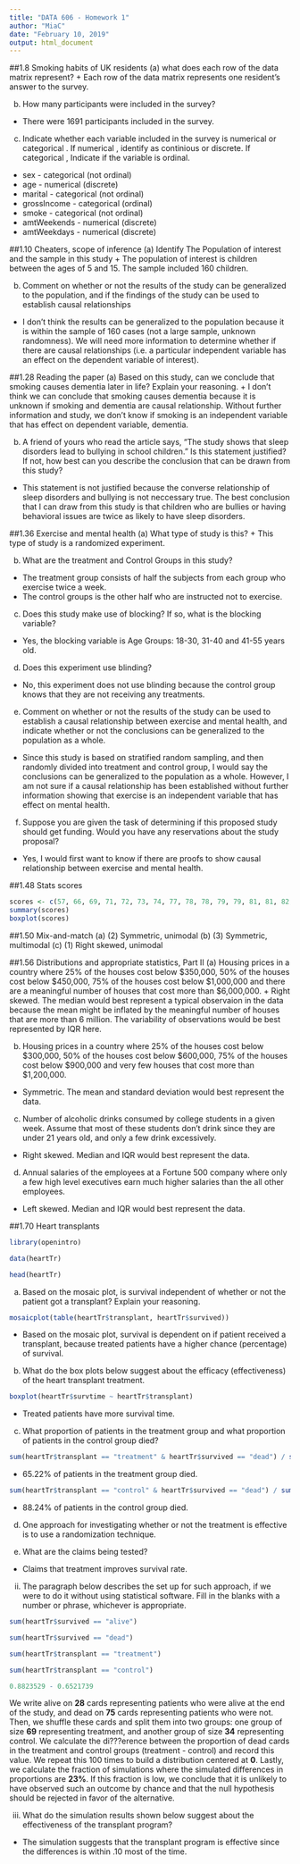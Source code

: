 ---
title: "DATA 606 - Homework 1"
author: "MiaC"
date: "February 10, 2019"
output: html_document
---

##1.8 Smoking habits of UK residents
(a) what does each row of the data matrix represent?
+ Each row of the data matrix represents one resident's answer to the survey.

(b) How many participants were included in the survey?
+ There were 1691 participants included in the survey.

(c) Indicate whether each variable included in the survey is numerical or categorical . If numerical , identify as continious or discrete. If categorical , Indicate if the variable is ordinal.
 + sex - categorical (not ordinal)
 + age - numerical (discrete)
 + marital - categorical (not ordinal)
 + grossIncome - categorical (ordinal)
 + smoke - categorical (not ordinal)
 + amtWeekends - numerical (discrete)
 + amtWeekdays - numerical (discrete)

##1.10 Cheaters, scope of inference
(a) Identify The Population of interest and the sample in this study
+ The population of interest is children between the ages of 5 and 15. The sample included 160 children.

(b) Comment on whether or not the results of the study can be generalized to the population, and if the findings of the study can be used to establish causal relationships
+ I don't think the results can be generalized to the population because it is within the sample of 160 cases (not a large sample, unknown randomness). We will need more information to determine whether if there are causal relationships (i.e. a particular independent variable has an effect on the dependent variable of interest).

##1.28 Reading the paper
(a) Based on this study, can we conclude that smoking causes dementia later in life? Explain your reasoning.
+ I don't think we can conclude that smoking causes dementia because it is unknown if smoking and dementia are causal relationship. Without further information and study, we don't know if smoking is an independent variable that has effect on dependent variable, dementia.

(b) A friend of yours who read the article says, "The study shows that sleep disorders lead to
bullying in school children." Is this statement justified? If not, how best can you describe the conclusion that can be drawn from this study?
+ This statement is not justified because the converse relationship of sleep disorders and bullying is not neccessary true. The best conclusion that I can draw from this study is that children who are bullies or having behavioral issues are twice as likely to have sleep disorders.

##1.36 Exercise and mental health
(a) What type of study is this?
+ This type of study is a randomized experiment.

(b) What are the treatment and Control Groups in this study?
+ The treatment group consists of half the subjects from each group who exercise twice a week.
+ The control groups is the other half who are instructed not to exercise.

(c) Does this study make use of blocking? If so, what is the blocking variable?
+ Yes, the blocking variable is Age Groups: 18-30, 31-40 and 41-55 years old.

(d) Does this experiment use blinding?
+ No, this experiment does not use blinding because the control group knows that they are not receiving any treatments.

(e) Comment on whether or not the results of the study can be used to establish a causal relationship between exercise and mental health, and indicate whether or not the conclusions can be generalized to the population as a whole.
+ Since this study is based on stratified random sampling, and then randomly divided into treatment and control group, I would say the conclusions can be generalized to the population as a whole. However, I am not sure if a causal relationship has been established without further information showing that exercise is an independent variable that has effect on mental health.

(f) Suppose you are given the task of determining if this proposed study should get funding. Would you have any reservations about the study proposal?
+ Yes, I would first want to know if there are proofs to show causal relationship between exercise and mental health.

##1.48 Stats scores
```{r}
scores <- c(57, 66, 69, 71, 72, 73, 74, 77, 78, 78, 79, 79, 81, 81, 82, 83, 83, 88, 89, 94)
summary(scores)
boxplot(scores)
```

##1.50 Mix-and-match
(a) (2) Symmetric, unimodal
(b) (3) Symmetric, multimodal
(c) (1) Right skewed, unimodal

##1.56 Distributions and appropriate statistics, Part II
(a) Housing prices in a country where 25% of the houses cost below $350,000, 50% of the houses
cost below $450,000, 75% of the houses cost below $1,000,000 and there are a meaningful
number of houses that cost more than $6,000,000.
+ Right skewed. The median would best represent a typical observaion in the data because the mean might be inflated by the meaningful number of houses that are more than 6 million. The variability of observations would be best represented by IQR here.

(b) Housing prices in a country where 25% of the houses cost below $300,000, 50% of the houses
cost below $600,000, 75% of the houses cost below $900,000 and very few houses that cost
more than $1,200,000.
+ Symmetric. The mean and standard deviation would best represent the data.

(c) Number of alcoholic drinks consumed by college students in a given week. Assume that most of
these students don't drink since they are under 21 years old, and only a few drink excessively.
+ Right skewed. Median and IQR would best represent the data.

(d) Annual salaries of the employees at a Fortune 500 company where only a few high level
executives earn much higher salaries than the all other employees.
+ Left skewed. Median and IQR would best represent the data.

##1.70 Heart transplants
```{r}
library(openintro)
```
```{r}
data(heartTr)
```
```{r}
head(heartTr)
```
(a) Based on the mosaic plot, is survival independent of whether or not the patient got a transplant? Explain your reasoning. 
```{r}
mosaicplot(table(heartTr$transplant, heartTr$survived))
```

+ Based on the mosaic plot, survival is dependent on if patient received a transplant, because treated patients have a higher chance (percentage) of survival. 

(b) What do the box plots below suggest about the efficacy (effectiveness) of the heart transplant treatment. 
```{r}
boxplot(heartTr$survtime ~ heartTr$transplant)
```

+ Treated patients have more survival time.

(c) What proportion of patients in the treatment group and what proportion of patients in the control group died? 
```{r}
sum(heartTr$transplant == "treatment" & heartTr$survived == "dead") / sum(heartTr$transplant == "treatment")
```
+ 65.22% of patients in the treatment group died.
```{r}
sum(heartTr$transplant == "control" & heartTr$survived == "dead") / sum(heartTr$transplant == "control")
```
+ 88.24% of patients in the control group died.

(d) One approach for investigating whether or not the treatment is effective is to use a randomization technique.

(i) What are the claims being tested?
+ Claims that treatment improves survival rate.

(ii) The paragraph below describes the set up for such approach, if we were to do it without
using statistical software. Fill in the blanks with a number or phrase, whichever is
appropriate.
```{r}
sum(heartTr$survived == "alive")
```
```{r}
sum(heartTr$survived == "dead")
```
```{r}
sum(heartTr$transplant == "treatment")
```
```{r}
sum(heartTr$transplant == "control")
```
```{r}
0.8823529 - 0.6521739
```
We write alive on **28** cards representing patients who were alive at
the end of the study, and dead on **75** cards representing patients
who were not. Then, we shuffle these cards and split them into two groups:
one group of size **69** representing treatment, and another group of
size **34** representing control. We calculate the di???erence between
the proportion of dead cards in the treatment and control groups (treatment -
control) and record this value. We repeat this 100 times to build a distribution
centered at **0**. Lastly, we calculate the fraction of simulations where
the simulated differences in proportions are **23%**. If this fraction is low,
we conclude that it is unlikely to have observed such an outcome by chance and
that the null hypothesis should be rejected in favor of the alternative.

(iii) What do the simulation results shown below suggest about the effectiveness of the transplant program?
+ The simulation suggests that the transplant program is effective since the differences is within .10 most of the time.